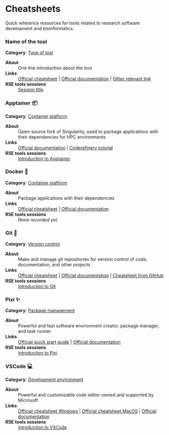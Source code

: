 # Cheatsheets

Quick reference resources for tools related to research software development and bioinformatics.

::::: {.callout-tip title="Template for contributing" collapse="true"}
:::: {.card .mb-4}
::: {.card-body}
### Name of the tool

**Category**: [Type of tool](https://nbisweden.github.io/Training-Tech-shorts/<MAIN_CATEGORY>)

**About**
: One line introduction about the tool

**Links**
: [Official cheatsheet](url) | [Official documentation](url) | [Other relevant link](url)

**RSE tools sessions**
: [Session title](https://nbisweden.github.io/Training-Tech-shorts/posts/<FILENAME>)
:::
::::
:::::

:::: {.card .mb-4}
::: {.card-body}
### Apptainer 📦

**Category**: [Container platform](https://nbisweden.github.io/Training-Tech-shorts/#category=Containers)

**About**
: Open-source fork of Singularity, used to package applications with their dependencies for HPC environments

**Links**
: [Official documentation](https://apptainer.org/docs/user/latest/) | [Coderefinery tutorial](https://coderefinery.github.io/hpc-containers/)

**RSE tools sessions**
: [Introduction to Apptainer](https://nbisweden.github.io/Training-Tech-shorts/posts/2024-06-04-apptainer-intro/)
:::
::::

:::: {.card .mb-4}
::: {.card-body}
### Docker 🐳

**Category**: [Container platform](https://nbisweden.github.io/Training-Tech-shorts/#category=Containers)

**About**
: Package applications with their dependencies

**Links**
: [Official cheatsheet](https://docs.docker.com/get-started/docker_cheatsheet.pdf) | [Official documentation](https://docs.docker.com/)

**RSE tools sessions**
: *None recorded yet.*
:::
::::

:::: {.card .mb-4}
::: {.card-body}
### Git 🌲

**Category**: [Version control](https://nbisweden.github.io/Training-Tech-shorts/#category=Version%20control)

**About**
: Make and manage git repositories for version control of code, documentation, and other projects

**Links**
: [Official cheatsheet](https://git-scm.com/cheat-sheet) | [Official documentation](https://git-scm.com/book/en/v2) | [Cheatsheet from GitHub](https://education.github.com/git-cheat-sheet-education.pdf)

**RSE tools sessions**
: [Introduction to Git](https://nbisweden.github.io/Training-Tech-shorts/posts/2024-03-19-git-intro/)
:::
::::

:::: {.card .mb-4}
::: {.card-body}
### Pixi ✨

**Category**: [Package management](https://nbisweden.github.io/Training-Tech-shorts/#category=Package%20management)

**About**
: Powerful and fast software environment creator, package manager, and task runner

**Links**
: [Official quick start guide](https://pixi.sh/latest/getting_started/) | [Official documentation](https://pixi.sh/latest/)

**RSE tools sessions**
: [Introduction to Pixi](https://nbisweden.github.io/Training-Tech-shorts/posts/2025-01-21-pixi-intro/)
:::
::::

:::: {.card .mb-4}
::: {.card-body}
### VSCode 💻

**Category**: [Development environment](https://nbisweden.github.io/Training-Tech-shorts/#category=IDE)

**About**
: Powerful and customizable code editor owned and supported by Microsoft

**Links**
: [Official cheatsheet Windows](https://code.visualstudio.com/shortcuts/keyboard-shortcuts-windows.pdf) | [Official cheatsheet MacOS](https://code.visualstudio.com/shortcuts/keyboard-shortcuts-macos.pdf) | [Official documentation](https://code.visualstudio.com/docs)

**RSE tools sessions**
: [Introduction to VSCode](https://nbisweden.github.io/Training-Tech-shorts/posts/2025-02-18-vscode-intro/)
:::
::::
